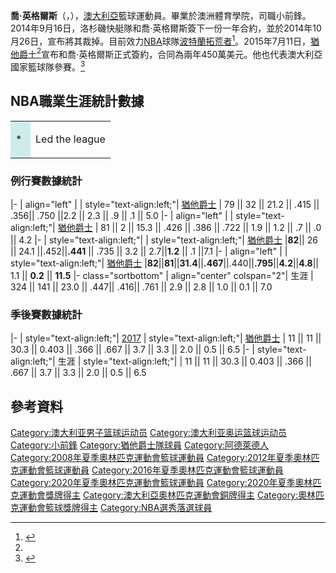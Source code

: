 {{short description|Australian basketball player}}
{{Infobox basketball biography
| name = 喬·英格爾斯<br/>Joe Ingles
| image = Joe Ingles Utah (cropped).jpg
| caption = 
| number = 00
| team = 波特蘭拓荒者
| position = [[小前鋒|小前鋒]] / [[大前鋒|大前鋒]]
| league = [[National_Basketball_Association|NBA]]
| birth_date = {{birth date and age|df=yes|1987|10|2}}
| birth_place = [[南澳洲|南澳洲]], [[阿得雷德|阿得雷德]]
| nationality = {{AUS}}
| height_ft = 6
| height_in = 8
| weight_lb = 220
| high_school =
* [[Springbank_Secondary_College|Pasadena]] (Adelaide, South Australia)
* [[UC_Senior_Secondary_College_Lake_Ginninderra|Lake Ginninderra]] ([[坎培拉|坎培拉]], [[Australian_Capital_Territory|ACT]])
| draft_year = 2009
| career_start = 2006
| years1 = 2006–2009
| team1 = [[South_Dragons|South Dragons]]
| years2 = 2009–2010
| team2 = [[CB_Granada|CB Granada]]
| years3 = 2010–2013
| team3 = [[FC_Barcelona_Bàsquet|FC Barcelona]]
| years4 = 2013–2014
| team4 = [[Maccabi_Tel_Aviv_B.C.|Maccabi Tel Aviv]]
| years5 = {{nbay|2014|start}}–{{nbay|2021|end}}
| team5 = [[猶他爵士|猶他爵士]]
| years6 = {{nbay|2021|end}}–至今
| team6 = [[波特蘭拓荒者|波特蘭拓荒者]]
| highlights =
* [[EuroLeague|EuroLeague]] champion ([[2013–14_Euroleague|2014]])
* [[Israeli_Basketball_Premier_League|Israeli League]] champion (2014)
* [[Israeli_Basketball_State_Cup|Israeli Cup]] champion (2014)
* 2× [[Liga_ACB|Spanish League]] champion (2011, 2012)
* 2× [[Supercopa_de_España_de_Baloncesto|Spanish Supercup]] champion (2011, 2012)
* [[Lliga_Catalana_de_Bàsquet|Catalan League]] champion (2012)
* [[List_of_NBL_champions|NBL champion]] ([[2008–09_NBL_season|2009]])
* 2× [[NBL_(Australia)_All-Star_Game|NBL All-Star]] (2006, 2008)
* [[All-NBL_Team|All-NBL Third Team]] (2009)
* [[NBL_Rookie_of_the_Year_Award|NBL Rookie of the Year]] (2007)
* [[Australian_International_Player_of_the_Year|Gaze Medal]] winner (2009)
| bbr = inglejo01
| medaltemplates = 
{{MedalSport|男子[[籃球|籃球]]}}
{{MedalCountry|{{bk|AUS}}}}
{{MedalCompetition|[[奧林匹克運動會|奧林匹克運動會]]}}
{{MedalBronze|[[2020年夏季奧林匹克運動會|2020 東京]]|[[2020年夏季奧林匹克運動會男子籃球比賽|團體項目]]}}
}}

'''喬·英格爾斯'''（{{lang-en|'''Joe Ingles'''}}，{{bd|1987年|10月2日}}），[[澳大利亞|澳大利亞]]籃球運動員。畢業於澳洲體育學院，司職小前鋒。2014年9月16日，洛杉磯快艇隊和喬·英格爾斯簽下一份一年合約，並於2014年10月26日，宣布將其裁掉。目前效力[[NBA|NBA]]球隊[[波特蘭拓荒者|波特蘭拓荒者]]<ref name="#1">{{Cite web |url=http://www.nba.com/games/20141030/UTADAL/gameinfo.html |title=Nowitzki, Mavs top Jazz 120-102 in home opener |access-date=2015-06-14 |archive-url=https://web.archive.org/web/20150528021845/http://www.nba.com/games/20141030/UTADAL/gameinfo.html |archive-date=2015-05-28 |dead-url=yes }}</ref>。2015年7月11日，[[猶他爵士|猶他爵士]]<ref name="#1"/>宣布和喬·英格爾斯正式簽約，合同為兩年450萬美元。他也代表澳大利亞國家籃球隊參賽。<ref>{{Cite web |url=http://www.fiba.com/basketballworldcup/2014/Joe-INGLES |title=2014 FIBA Basketball World Cup – Joe INGLES |accessdate=2015-06-14 |archive-date=2016-04-28 |archive-url=https://web.archive.org/web/20160428024514/http://www.fiba.com/basketballworldcup/2014/Joe-INGLES |dead-url=no }}</ref>

==NBA職業生涯統計數據==
{{NBA player statistics legend}}
{|class="wikitable"
|-
|style="background:#CFECEC; width:1em"|*
|Led the league
|}
===例行賽數據統計===
{{NBA player statistics start}}
|-
| align="left" | {{nbay|2014}}
| style="text-align:left;"| [[猶他爵士|猶他爵士]]
| 79 || 32 || 21.2 || .415 || .356|| .750 ||2.2 || 2.3 || .9 || .1 || 5.0
|-
| align="left" | {{nbay|2015}}
| style="text-align:left;"| [[猶他爵士|猶他爵士]]
| 81 || 2 || 15.3 || .426 || .386 || .722 || 1.9 || 1.2 || .7 || .0 || 4.2
|-
| style="text-align:left;"| {{nbay|2016}}
| style="text-align:left;"| [[猶他爵士|猶他爵士]]
|'''82'''|| 26 || 24.1 ||.452||''' .441''' || .735 || 3.2 || 2.7||'''1.2''' || .1 ||7.1
|-
| align="left" | {{nbay|2017}}
| style="text-align:left;"| [[猶他爵士|猶他爵士]]
|'''82'''||'''81'''||'''31.4'''||'''.467'''||.440||'''.795'''||'''4.2 '''||'''4.8'''|| 1.1 || '''0.2''' || '''11.5'''
|- class="sortbottom"
| align="center" colspan="2"| 生涯
| 324 || 141 || 23.0 || .447|| .416|| .761 || 2.9 || 2.8 || 1.0 || 0.1 || 7.0
{{S-end}}

===季後賽數據統計===
{{NBA player statistics start}}
|-
| style="text-align:left;"| [[2017年NBA季後賽|2017]]
| style="text-align:left;"| [[猶他爵士|猶他爵士]]
| 11 || 11 || 30.3 || 0.403 || .366 || .667 || 3.7 || 3.3 || 2.0 || 0.5 || 6.5
|-
| style="text-align:left;"| 生涯
| style="text-align:left;"|
| 11 || 11 || 30.3 || 0.403 || .366 || .667 || 3.7 || 3.3 || 2.0 || 0.5 || 6.5
{{s-end}}

==參考資料==
{{Reflist}}

{{波特兰开拓者现时球员名单}}
{{2008年夏季奥运会澳大利亚男子篮球阵容}}
{{2012年夏季奥运会澳大利亚男子篮球阵容}}
{{2016年夏季奧運會澳洲男子籃球陣容}}

{{Authority control}}
{{DEFAULTSORT:Ingles, Joe}}
[[Category:澳大利亚男子篮球运动员|Category:澳大利亚男子篮球运动员]]
[[Category:澳大利亚奥运篮球运动员|Category:澳大利亚奥运篮球运动员]]
[[Category:小前鋒|Category:小前鋒]]
[[Category:猶他爵士隊球員|Category:猶他爵士隊球員]]
[[Category:阿德萊德人|Category:阿德萊德人]]
[[Category:2008年夏季奧林匹克運動會籃球運動員|Category:2008年夏季奧林匹克運動會籃球運動員]]
[[Category:2012年夏季奧林匹克運動會籃球運動員|Category:2012年夏季奧林匹克運動會籃球運動員]]
[[Category:2016年夏季奧林匹克運動會籃球運動員|Category:2016年夏季奧林匹克運動會籃球運動員]]
[[Category:2020年夏季奧林匹克運動會籃球運動員|Category:2020年夏季奧林匹克運動會籃球運動員]]
[[Category:2020年夏季奧林匹克運動會獎牌得主|Category:2020年夏季奧林匹克運動會獎牌得主]]
[[Category:澳大利亞奧林匹克運動會銅牌得主|Category:澳大利亞奧林匹克運動會銅牌得主]]
[[Category:奧林匹克運動會籃球獎牌得主|Category:奧林匹克運動會籃球獎牌得主]]
[[Category:NBA選秀落選球員|Category:NBA選秀落選球員]]